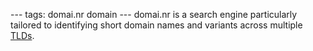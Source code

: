 ---
tags: domai.nr domain
---
domai.nr is a search engine particularly tailored to identifying short domain names and variants across multiple [[TLDs]].
